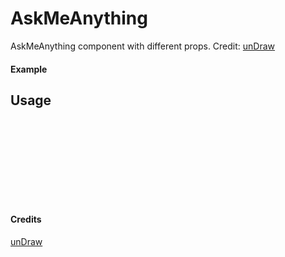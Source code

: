 
<Meta of={AskMeAnything} title="unDraw/AskMeAnything" />

# AskMeAnything

AskMeAnything component with different props.
Credit: [unDraw](https://undraw.co/illustrations)

#### Example

<Canvas of={AskMeAnything.Primary} />

## Usage

```ts
import { AskMeAnything } from "yadl-ui";

const Example = () => {
  return (
      <AskMeAnything />
  );
};

export default Example;
```

#### Credits
[unDraw](https://undraw.co/illustrations)
